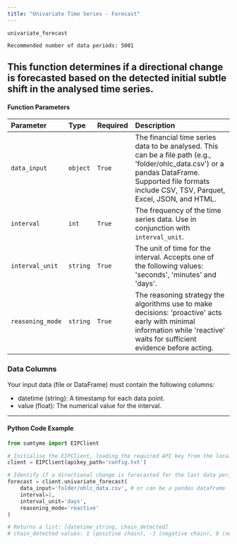 ```yaml
---
title: "Univariate Time Series - Forecast"
---
```


`univariate_forecast`

`Recommended number of data periods: 5001`

This function determines if a directional change is forecasted based on the detected initial subtle shift in the analysed time series. 
---

#### Function Parameters

| Parameter        | Type     | Required | Description                                                                                                                                                                                           |
| :--------------- | :------- | :------- | :---------------------------------------------------------------------------------------------------------------------------------------------------------------------------------------------------- |
| `data_input`     | `object` | `True`   | The financial time series data to be analysed. This can be a file path (e.g., 'folder/ohlc_data.csv') or a pandas DataFrame. Supported file formats include CSV, TSV, Parquet, Excel, JSON, and HTML. |
| `interval`       | `int`    | `True`   | The frequency of the time series data. Use in conjunction with `interval_unit`.                                                                                                                       |
| `interval_unit`  | `string` | `True`   | The unit of time for the interval. Accepts one of the following values: 'seconds', 'minutes' and 'days'.                                                                                              |
| `reasoning_mode` | `string` | `True`   | The reasoning strategy the algorithms use to make decisions: 'proactive' acts early with minimal information while 'reactive' waits for sufficient evidence before acting.                            |

### Data Columns

Your input data (file or DataFrame) must contain the following columns:

- datetime (string): A timestamp for each data point.
- value (float): The numerical value for the interval.

---

#### Python Code Example

```python
from sumtyme import EIPClient

# Initialise the EIPClient, loading the required API key from the local configuration file.
client = EIPClient(apikey_path='config.txt')

# Identify if a directional change is forecasted for the last data period
forecast = client.univariate_forecast(
    data_input='folder/ohlc_data.csv', # or can be a pandas dataframe 
    interval=1,
    interval_unit='days',
    reasoning_mode='reactive'
)

# Returns a list: [datetime_string, chain_detected]
# chain_detected values: 1 (positive chain), -1 (negative chain), 0 (no chain detected)
```


